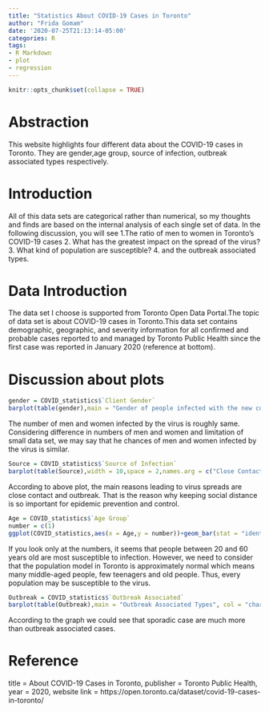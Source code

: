 ```yaml
---
title: "Statistics About COVID-19 Cases in Toronto"
author: "Frida Gomam"
date: '2020-07-25T21:13:14-05:00'
categories: R
tags:
- R Markdown
- plot
- regression
---
```


```r
knitr::opts_chunk$set(collapse = TRUE)
```

# Abstraction
This website highlights four different data about the COVID-19 cases in Toronto. They are gender,age group, source of infection, outbreak associated types respectively.

# Introduction

All of this data sets are categorical rather than numerical, so my thoughts and finds are based on the internal analysis of each single set of data. In the following discussion, you will see 1.The ratio of men to women in Toronto's COVID-19 cases 2. What has the greatest impact on the spread of the virus? 3. What kind of population are susceptible? 4. and the outbreak associated types.

# Data Introduction
The data set I choose is supported from Toronto Open Data Portal.The topic of data set is about COVID-19 cases in Toronto.This data set contains demographic, geographic, and severity information for all confirmed and probable cases reported to and managed by Toronto Public Health since the first case was reported in January 2020 (reference at bottom).

# Discussion about plots



```r

gender = COVID_statistics$`Client Gender`
barplot(table(gender),main = "Gender of people infected with the new coronavirus",col = "aquamarine")
```

The number of men and women infected by the virus is roughly same. Considering difference in numbers of men and women and limitation of small data set, we may say that he chances of men and women infected by the virus is similar.


```r

Source = COVID_statistics$`Source of Infection`
barplot(table(Source),width = 10,space = 2,names.arg = c("Close Contact","Community","Healthcare","Institutional","Outbreak Associated","Pending","Travel","Unknown")  , main = "Different Sources of Infection" ,col = "red")

```

According to above plot, the main reasons leading to virus spreads are close contact and outbreak. That is the reason why keeping social distance is so important for epidemic prevention and control.


```r

Age = COVID_statistics$`Age Group`
number = c(1)
ggplot(COVID_statistics,aes(x = Age,y = number))+geom_bar(stat = "identity",fill="steelblue")+ggtitle("Age at time of COVID-19 illness")

```
If you look only at the numbers, it seems that people between 20 and 60 years old are most susceptible to infection. However, we need to consider that the population model in Toronto is approximately normal which means many middle-aged people, few teenagers and old people. Thus, every population may be susceptible to the virus.



```r

Outbreak = COVID_statistics$`Outbreak Associated`
barplot(table(Outbreak),main = "Outbreak Associated Types", col = "chartreuse")

```
According to the graph we could see that sporadic case are much more than outbreak associated cases.



# Reference
title = About COVID-19 Cases in Toronto,
    publisher = Toronto Public Health,
    year = 2020,
    website link = https://open.toronto.ca/dataset/covid-19-cases-in-toronto/